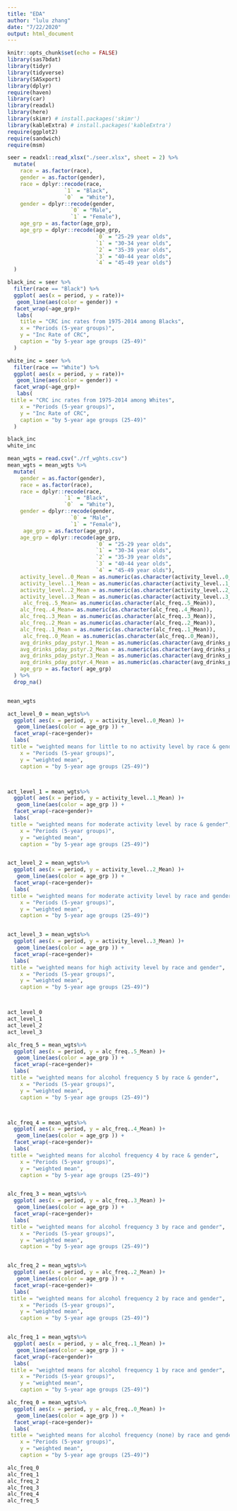 ```yaml
---
title: "EDA"
author: "lulu zhang"
date: "7/22/2020"
output: html_document
---
```


```r
knitr::opts_chunk$set(echo = FALSE)
library(sas7bdat)
library(tidyr)
library(tidyverse)
library(SASxport)
library(dplyr)
require(haven)
library(car)
library(readxl)
library(here)
library(skimr) # install.packages('skimr')
library(kableExtra) # install.packages('kableExtra')
require(ggplot2)
require(sandwich)
require(msm)
```


```r
seer = readxl::read_xlsx("./seer.xlsx", sheet = 2) %>% 
  mutate(
    race = as.factor(race),
    gender = as.factor(gender), 
    race = dplyr::recode(race, 
                  `1` = "Black",
                  `0`  = "White"),
    gender = dplyr::recode(gender, 
                    `0` = "Male",
                    `1` = "Female"),
    age_grp = as.factor(age_grp),
    age_grp = dplyr::recode(age_grp,
                            `0` = "25-29 year olds",
                            `1` = "30-34 year olds",
                            `2` = "35-39 year olds",
                            `3` = "40-44 year olds",
                            `4` = "45-49 year olds")
  )

black_inc = seer %>% 
  filter(race == "Black") %>% 
  ggplot( aes(x = period, y = rate))+
   geom_line(aes(color = gender)) +
  facet_wrap(~age_grp)+
   labs(
    title = "CRC inc rates from 1975-2014 among Blacks",
    x = "Periods (5-year groups)",
    y = "Inc Rate of CRC",
    caption = "by 5-year age groups (25-49)"
  )

white_inc = seer %>% 
  filter(race == "White") %>% 
  ggplot( aes(x = period, y = rate))+
   geom_line(aes(color = gender)) +
  facet_wrap(~age_grp)+
   labs(
 title = "CRC inc rates from 1975-2014 among Whites",
    x = "Periods (5-year groups)",
    y = "Inc Rate of CRC",
    caption = "by 5-year age groups (25-49)"
  )

black_inc
white_inc
```

```r
mean_wgts = read.csv("./rf_wghts.csv")
mean_wgts = mean_wgts %>% 
  mutate(
    gender = as.factor(gender),
    race = as.factor(race),
    race = dplyr::recode(race, 
                  `1` = "Black",
                  `0`  = "White"),
    gender = dplyr::recode(gender, 
                    `0` = "Male",
                    `1` = "Female"),
     age_grp = as.factor(age_grp),
    age_grp = dplyr::recode(age_grp,
                            `0` = "25-29 year olds",
                            `1` = "30-34 year olds",
                            `2` = "35-39 year olds",
                            `3` = "40-44 year olds",
                            `4` = "45-49 year olds"),
    activity_level..0_Mean = as.numeric(as.character(activity_level..0_Mean)),
    activity_level..1_Mean = as.numeric(as.character(activity_level..1_Mean)),
    activity_level..2_Mean = as.numeric(as.character(activity_level..2_Mean)),
    activity_level..3_Mean = as.numeric(as.character(activity_level..3_Mean)),
     alc_freq..5_Mean= as.numeric(as.character(alc_freq..5_Mean)),
    alc_freq..4_Mean= as.numeric(as.character(alc_freq..4_Mean)),
    alc_freq..3_Mean = as.numeric(as.character(alc_freq..3_Mean)),
    alc_freq..2_Mean = as.numeric(as.character(alc_freq..2_Mean)),
    alc_freq..1_Mean = as.numeric(as.character(alc_freq..1_Mean)),
     alc_freq..0_Mean = as.numeric(as.character(alc_freq..0_Mean)),
    avg_drinks_pday_pstyr.1_Mean = as.numeric(as.character(avg_drinks_pday_pstyr.1_Mean)),
    avg_drinks_pday_pstyr.2_Mean = as.numeric(as.character(avg_drinks_pday_pstyr.2_Mean)),
    avg_drinks_pday_pstyr.3_Mean = as.numeric(as.character(avg_drinks_pday_pstyr.3_Mean)),
    avg_drinks_pday_pstyr.4_Mean = as.numeric(as.character(avg_drinks_pday_pstyr.4_Mean)),
    age_grp = as.factor( age_grp)
  ) %>% 
  drop_na()


mean_wgts
```


```r
act_level_0 = mean_wgts%>% 
  ggplot( aes(x = period, y = activity_level..0_Mean) )+
   geom_line(aes(color = age_grp )) + 
  facet_wrap(~race+gender)+
  labs(
 title = "weighted means for little to no activity level by race & gender",
    x = "Periods (5-year groups)",
    y = "weighted mean",
    caption = "by 5-year age groups (25-49)")



act_level_1 = mean_wgts%>% 
  ggplot( aes(x = period, y = activity_level..1_Mean) )+
   geom_line(aes(color = age_grp )) + 
  facet_wrap(~race+gender)+
  labs(
 title = "weighted means for moderate activity level by race & gender",
    x = "Periods (5-year groups)",
    y = "weighted mean",
    caption = "by 5-year age groups (25-49)")


act_level_2 = mean_wgts%>% 
  ggplot( aes(x = period, y = activity_level..2_Mean) )+
   geom_line(aes(color = age_grp )) + 
  facet_wrap(~race+gender)+
  labs(
 title = "weighted means for moderate activity level by race and gender",
    x = "Periods (5-year groups)",
    y = "weighted mean",
    caption = "by 5-year age groups (25-49)")


act_level_3 = mean_wgts%>% 
  ggplot( aes(x = period, y = activity_level..3_Mean) )+
   geom_line(aes(color = age_grp )) + 
  facet_wrap(~race+gender)+
  labs(
 title = "weighted means for high activity level by race and gender",
    x = "Periods (5-year groups)",
    y = "weighted mean",
    caption = "by 5-year age groups (25-49)")



act_level_0
act_level_1
act_level_2
act_level_3

```

```r
alc_freq_5 = mean_wgts%>% 
  ggplot( aes(x = period, y = alc_freq..5_Mean) )+
   geom_line(aes(color = age_grp )) + 
  facet_wrap(~race+gender)+
  labs(
 title = "weighted means for alcohol frequency 5 by race & gender",
    x = "Periods (5-year groups)",
    y = "weighted mean",
    caption = "by 5-year age groups (25-49)")



alc_freq_4 = mean_wgts%>% 
  ggplot( aes(x = period, y = alc_freq..4_Mean) )+
   geom_line(aes(color = age_grp )) + 
  facet_wrap(~race+gender)+
  labs(
 title = "weighted means for alcohol frequency 4 by race & gender",
    x = "Periods (5-year groups)",
    y = "weighted mean",
    caption = "by 5-year age groups (25-49)")


alc_freq_3 = mean_wgts%>% 
  ggplot( aes(x = period, y = alc_freq..3_Mean) )+
   geom_line(aes(color = age_grp )) + 
  facet_wrap(~race+gender)+
  labs(
 title = "weighted means for alcohol frequency 3 by race and gender",
    x = "Periods (5-year groups)",
    y = "weighted mean",
    caption = "by 5-year age groups (25-49)")


alc_freq_2 = mean_wgts%>% 
  ggplot( aes(x = period, y = alc_freq..2_Mean) )+
   geom_line(aes(color = age_grp )) + 
  facet_wrap(~race+gender)+
  labs(
 title = "weighted means for alcohol frequency 2 by race and gender",
    x = "Periods (5-year groups)",
    y = "weighted mean",
    caption = "by 5-year age groups (25-49)")


alc_freq_1 = mean_wgts%>% 
  ggplot( aes(x = period, y = alc_freq..1_Mean) )+
   geom_line(aes(color = age_grp )) + 
  facet_wrap(~race+gender)+
  labs(
 title = "weighted means for alcohol frequency 1 by race and gender",
    x = "Periods (5-year groups)",
    y = "weighted mean",
    caption = "by 5-year age groups (25-49)")

alc_freq_0 = mean_wgts%>% 
  ggplot( aes(x = period, y = alc_freq..0_Mean) )+
   geom_line(aes(color = age_grp )) + 
  facet_wrap(~race+gender)+
  labs(
 title = "weighted means for alcohol frequency (none) by race and gender",
    x = "Periods (5-year groups)",
    y = "weighted mean",
    caption = "by 5-year age groups (25-49)")

alc_freq_0
alc_freq_1
alc_freq_2
alc_freq_3
alc_freq_4
alc_freq_5

```

